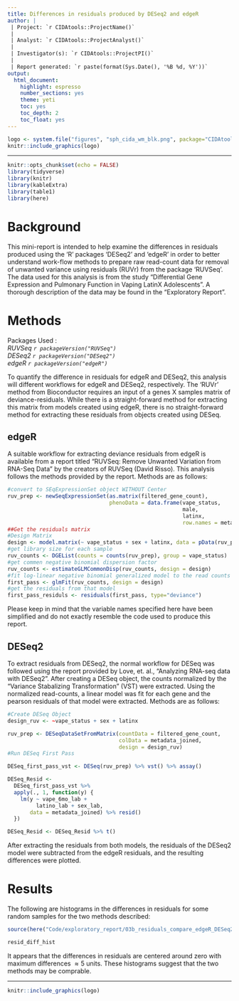 ```yaml
---
title: Differences in residuals produced by DESeq2 and edgeR
author: |
 | Project: `r CIDAtools::ProjectName()`
 |
 | Analyst: `r CIDAtools::ProjectAnalyst()`
 |
 | Investigator(s): `r CIDAtools::ProjectPI()`
 |
 | Report generated: `r paste(format(Sys.Date(), '%B %d, %Y'))`
output:
  html_document:
    highlight: espresso
    number_sections: yes
    theme: yeti
    toc: yes
    toc_depth: 2
    toc_float: yes
---
```


```r
logo <- system.file("figures", "sph_cida_wm_blk.png", package="CIDAtools")
knitr::include_graphics(logo)
```

---

```r
knitr::opts_chunk$set(echo = FALSE)
library(tidyverse)
library(knitr)
library(kableExtra)
library(table1)
library(here)
```

# Background

This mini-report is intended to help examine the differences in residuals produced using the 'R' packages 'DESeq2' and 'edgeR' in order to better understand work-flow methods to prepare raw read-count data for removal of unwanted variance using residuals (RUVr) from the package 'RUVSeq'. The data used for this analysis is from the study "Differential Gene Expression and Pulmonary Function in Vaping LatinX Adolescents". A thorough description of the data may be found in the "Exploratory Report". 

# Methods
Packages Used \:  
*RUVSeq `r packageVersion("RUVSeq")`*\
*DESeq2 `r packageVersion("DESeq2")`*\
*edgeR `r packageVersion("edgeR")`*

To quantify the difference in residuals for edgeR and DESeq2, this analysis will different workflows for edgeR and DESeq2, respectively. The 'RUVr' method from Bioconductor requires an input of a genes X samples matrix of deviance-residuals. While there is a straight-forward method for extracting this matrix from models created using edgeR, there is no straight-forward method for extracting these residuals from objects created using DESeq.

## edgeR
  A suitable workflow for extracting deviance residuals from edgeR is available from a report titled "RUVSeq: Remove Unwanted Variation from RNA-Seq Data" by the creators of RUVSeq (David Risso). This analysis follows the methods provided by the report. Methods are as follows\:  
```r
#convert to SEqExpressionSet object WITHOUT Center
ruv_prep <- newSeqExpressionSet(as.matrix(filtered_gene_count), 
                                phenoData = data.frame(vape_status, 
                                                       male, 
                                                       latinx, 
                                                       row.names = metadata_joined$id))
##Get the residuals matrix
#Design Matrix
design <- model.matrix(~ vape_status + sex + latinx, data = pData(ruv_prep))
#get library size for each sample
ruv_counts <- DGEList(counts = counts(ruv_prep), group = vape_status)
#get commen negative binomial dispersion factor
ruv_counts <- estimateGLMCommonDisp(ruv_counts, design = design)
#fit log-linear negative binomial generalized model to the read counts for each gene
first_pass <- glmFit(ruv_counts, design = design)
#get the residuals from that model
first_pass_residuls <- residuals(first_pass, type="deviance")
```
  
Please keep in mind that the variable names specified here have been simplified and do not exactly resemble the code used to produce this report.  

## DESeq2
To extract residuals from DESeq2, the normal workflow for DESeq was followed using the report provided by Love, et. al., "Analyzing RNA-seq data with DESeq2". After creating a DESeq object, the counts normalized by the "Variance Stabalizing Transformation" (VST) were extracted. Using the normalized read-counts, a linear model was fit for each gene and the pearson residuals of that model were extracted. Methods are as follows\:  

```r
#Create DESeq Object
design_ruv <- ~vape_status + sex + latinx

ruv_prep <- DESeqDataSetFromMatrix(countData = filtered_gene_count,
                                   colData = metadata_joined,
                                   design = design_ruv) 
#Run DESeq First Pass

DESeq_first_pass_vst <- DESeq(ruv_prep) %>% vst() %>% assay()

DESeq_Resid <-
  DESeq_first_pass_vst %>%
  apply(., 1, function(y) {
    lm(y ~ vape_6mo_lab +
         latino_lab + sex_lab,
       data = metadata_joined) %>% resid()
  })

DESeq_Resid <- DESeq_Resid %>% t()
```

After extracting the residuals from both models, the residuals of the DESeq2 model were subtracted from the edgeR residuals, and the resulting differences were plotted.

# Results
The following are histograms in the differences in residuals for some random samples for the two methods described\:
```r
source(here("Code/exploratory_report/03b_residuals_compare_edgeR_DESeq2.R"), local = knitr::knit_global())

resid_diff_hist
```

It appears that the differences in residuals are centered around zero with maximum differences $\approx 5$ units. These histograms suggest that the two methods may be comprable.  
<!-- footer -->

---

```r
knitr::include_graphics(logo)
```

